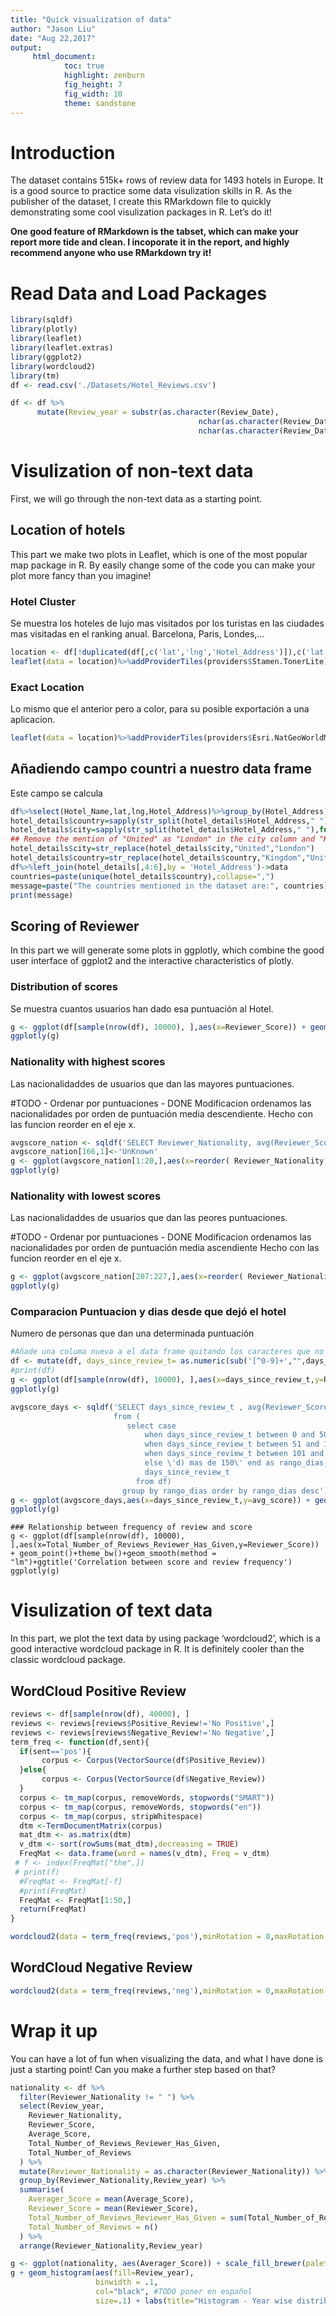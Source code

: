 ```yaml
---
title: "Quick visualization of data"
author: "Jason Liu"
date: "Aug 22,2017"
output: 
     html_document:
            toc: true
            highlight: zenburn
            fig_height: 7
            fig_width: 10
            theme: sandstone
---
```


# Introduction

The dataset contains 515k+ rows of review data for 1493 hotels in Europe. It is a good source to practice some data visulization skills in R. As the
publisher of the dataset, I create this RMarkdown file to quickly demonstrating some cool visulization packages in R. Let's do it!

**One good feature of RMarkdown is the tabset, which can make your report more tide and clean. I incoporate it in the report, and highly recommend anyone who use RMarkdown try it!**

# Read Data and Load Packages

```r
library(sqldf)
library(plotly)
library(leaflet)
library(leaflet.extras)
library(ggplot2)
library(wordcloud2)
library(tm)
df <- read.csv('./Datasets/Hotel_Reviews.csv')

df <- df %>% 
      mutate(Review_year = substr(as.character(Review_Date),
                                          nchar(as.character(Review_Date))-3,
                                          nchar(as.character(Review_Date))))

```
# Visulization of non-text data

First, we will go through the non-text data as a starting point.

## Location of hotels {.tabset}

This part we make two plots in Leaflet, which is one of the most popular map package in R. By easily change some of the code you can make your plot 
more fancy than you imagine!

### Hotel Cluster
#################
Se muestra los hoteles de lujo mas visitados por los turistas en las ciudades mas visitadas en el ranking anual. Barcelona, Paris, Londes,...

```r
location <- df[!duplicated(df[,c('lat','lng','Hotel_Address')]),c('lat','lng','Hotel_Address','Average_Score')]
leaflet(data = location)%>%addProviderTiles(providers$Stamen.TonerLite)%>%addMarkers(popup = ~Hotel_Address,clusterOptions = markerClusterOptions())
```

### Exact Location
#########
Lo mismo que el anterior pero a color, para su posible exportación a una aplicacion.

```r
leaflet(data = location)%>%addProviderTiles(providers$Esri.NatGeoWorldMap)%>%addMarkers(popup = ~Hotel_Address)
```
## Añadiendo campo countri a nuestro data frame
Este campo se calcula

```r

df%>%select(Hotel_Name,lat,lng,Hotel_Address)%>%group_by(Hotel_Address)%>%filter(!duplicated(Hotel_Address))->hotel_details
hotel_details$country=sapply(str_split(hotel_details$Hotel_Address," "),function(x){x[length(x)]})
hotel_details$city=sapply(str_split(hotel_details$Hotel_Address," "),function(x){x[length(x)-1]})
## Remove the mention of "United" as "London" in the city column and "Kingdom" as "United Kingdom" in the country column
hotel_details$city=str_replace(hotel_details$city,"United","London")
hotel_details$country=str_replace(hotel_details$country,"Kingdom","United Kingdom")
df%>%left_join(hotel_details[,4:6],by = 'Hotel_Address')->data
countries=paste(unique(hotel_details$country),collapse=",")
message=paste("The countries mentioned in the dataset are:", countries)
print(message)
```
## Scoring of Reviewer {.tabset}

In this part we will generate some plots in ggplotly, which combine the good user interface of ggplot2 and the interactive characteristics of plotly.

### Distribution of scores

Se muestra cuantos usuarios han dado esa puntuación al Hotel.

```r
g <- ggplot(df[sample(nrow(df), 10000), ],aes(x=Reviewer_Score)) + geom_histogram(binwidth = 1)+theme_bw()+ggtitle('Distribution of reviewer socres')
ggplotly(g)
```

### Nationality with highest scores

Las nacionalidaddes de usuarios que dan las mayores puntuaciones.

#TODO - Ordenar por puntuaciones - DONE
Modificacion ordenamos las nacionalidades por orden de puntuación media descendiente. Hecho con las funcion reorder en el eje x.

```r
avgscore_nation <- sqldf('SELECT Reviewer_Nationality, avg(Reviewer_Score) as avg_score from df group by Reviewer_Nationality order by avg(Reviewer_Score) desc')
avgscore_nation[166,1]<-'UnKnown'
g <- ggplot(avgscore_nation[1:20,],aes(x=reorder( Reviewer_Nationality, -avg_score),y=avg_score)) + geom_bar(stat = 'identity')+theme_bw()+ theme(axis.text.x = element_text(angle = 45, hjust = 1)) + ggtitle('20 Nationalities with highest average score')
ggplotly(g)
```

### Nationality with lowest scores
Las nacionalidaddes de usuarios que dan las peores puntuaciones.

#TODO - Ordenar por puntuaciones - DONE
Modificacion ordenamos las nacionalidades por orden de puntuación media ascendiente Hecho con las funcion reorder en el eje x.

```r
g <- ggplot(avgscore_nation[207:227,],aes(x=reorder( Reviewer_Nationality, avg_score),y=avg_score)) + geom_bar(stat = 'identity')+theme_bw()+ theme(axis.text.x = element_text(angle = 45, hjust = 1)) + ggtitle('20 Nationalities with lowest average score')
ggplotly(g)

```

### Comparacion Puntuacion y dias desde que dejó el hotel
Numero de personas que dan una determinada puntuación 
```r
#Añade una columa nueva a el data frame quitando los caracteres que no sean un numero sobre la columna data since review Ej: "3 days" -> 3
df <- mutate(df, days_since_review_t= as.numeric(sub('[^0-9]+',"",days_since_review )))
#print(df)
g <- ggplot(df[sample(nrow(df), 10000), ],aes(x=days_since_review_t,y=Reviewer_Score)) + geom_point()+theme_bw()+geom_smooth(method = "lm")+ggtitle('Correlation between score and review frequency')
ggplotly(g)
```

```r
avgscore_days <- sqldf('SELECT days_since_review_t , avg(Reviewer_Score) as avg_score 
                       from (
                          select case  
                              when days_since_review_t between 0 and 50 then \'a) 0 a 50\'
                              when days_since_review_t between 51 and 100 then \'b) 51 a 100\'
                              when days_since_review_t between 101 and 150 then \'c) 101 a 150\'
                              else \'d) mas de 150\' end as rango_dias, Reviewer_Score,
                              days_since_review_t
                            from df)
                         group by rango_dias order by rango_dias desc')
g <- ggplot(avgscore_days,aes(x=days_since_review_t,y=avg_score)) + geom_bar(stat = 'identity')+theme_bw()+ theme(axis.text.x = element_text(angle = 45, hjust = 1)) + ggtitle('20 Nationalities with highest average score')
ggplotly(g)

```

```
### Relationship between frequency of review and score
g <- ggplot(df[sample(nrow(df), 10000), ],aes(x=Total_Number_of_Reviews_Reviewer_Has_Given,y=Reviewer_Score)) + geom_point()+theme_bw()+geom_smooth(method = "lm")+ggtitle('Correlation between score and review frequency')
ggplotly(g)

```

# Visulization of text data

In this part, we plot the text data by using package 'wordcloud2', which is a good interactive wordcloud package in R. It is definitely cooler than the classic wordcloud package.

## WordCloud Positive Review

```r
reviews <- df[sample(nrow(df), 40000), ]
reviews <- reviews[reviews$Positive_Review!='No Positive',]
reviews <- reviews[reviews$Negative_Review!='No Negative',]
term_freq <- function(df,sent){
  if(sent=='pos'){
       corpus <- Corpus(VectorSource(df$Positive_Review))
  }else{
       corpus <- Corpus(VectorSource(df$Negative_Review))
  }
  corpus <- tm_map(corpus, removeWords, stopwords("SMART"))
  corpus <- tm_map(corpus, removeWords, stopwords("en"))
  corpus <- tm_map(corpus, stripWhitespace)
  dtm <-TermDocumentMatrix(corpus)
  mat_dtm <- as.matrix(dtm)
  v_dtm <- sort(rowSums(mat_dtm),decreasing = TRUE)
  FreqMat <- data.frame(word = names(v_dtm), Freq = v_dtm)
 # f <- index(FreqMat["the",])
 # print(f)
  #FreqMat <- FreqMat[-f]
  #print(FreqMat)
  FreqMat <- FreqMat[1:50,]
  return(FreqMat)
}

wordcloud2(data = term_freq(reviews,'pos'),minRotation = 0,maxRotation = 0)
```

## WordCloud Negative Review


```r
wordcloud2(data = term_freq(reviews,'neg'),minRotation = 0,maxRotation = 0)
```

# Wrap it up

You can have a lot of fun when visualizing the data, and what I have done is just a starting point! Can you make a further step based on that?


```r

nationality <- df %>%
  filter(Reviewer_Nationality != " ") %>%
  select(Review_year,
    Reviewer_Nationality,
    Reviewer_Score,
    Average_Score,
    Total_Number_of_Reviews_Reviewer_Has_Given,
    Total_Number_of_Reviews
  ) %>%
  mutate(Reviewer_Nationality = as.character(Reviewer_Nationality)) %>%
  group_by(Reviewer_Nationality,Review_year) %>%
  summarise(
    Averager_Score = mean(Average_Score),
    Reviewer_Score = mean(Reviewer_Score),
    Total_Number_of_Reviews_Reviewer_Has_Given = sum(Total_Number_of_Reviews_Reviewer_Has_Given),
    Total_Number_of_Reviews = n()
  ) %>%
  arrange(Reviewer_Nationality,Review_year)

g <- ggplot(nationality, aes(Averager_Score)) + scale_fill_brewer(palette = "Accent")
g + geom_histogram(aes(fill=Review_year), 
                   binwidth = .1, 
                   col="black", #TODO poner en español
                   size=.1) + labs(title="Histogram - Year wise distribution of Average ratings")
```